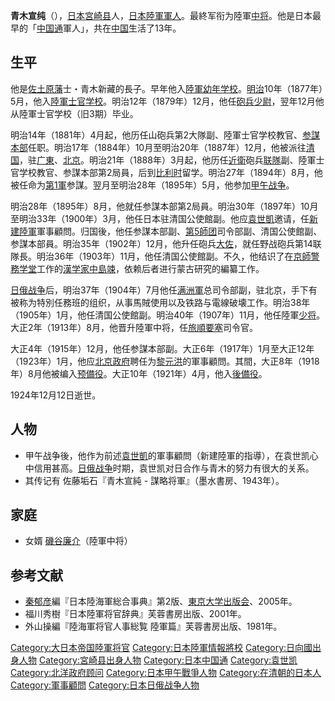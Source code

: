 {{Infobox Military Person
|name=青木 宣纯
|lived= 1859年6月19日－{{Death date and age|1924|12|12|1859|6|19}}
|placeofdeath= 
|image=[[File:青木宣純.jpg|180px]]
|caption=
|nickname=
|allegiance=[[大日本帝國|大日本帝國]]
|branch=[[File:War_flag_of_the_Imperial_Japanese_Army.svg|22x20px]] [[大日本帝國陸軍|大日本帝國陸軍]]
|serviceyears=1880年 - 1919年
|rank=[[中將|中將]]
|commands=
|unit=
|battles= [[甲午戰爭|甲午戰爭]]<br>[[日俄戰爭|日俄戰爭]]
|awards=
|family=
|laterwork=
}}
'''青木宣纯'''（{{bd|1859年|6月19日|1924年|12月12日}}），[[日本|日本]][[宮崎县|宮崎县]]人，[[日本|日本]][[大日本帝国陸軍|陸軍]][[軍人|軍人]]。最終军衔为陸軍[[中将|中将]]。他是日本最早的「[[中国通|中国通]]軍人」，共在[[中国|中国]]生活了13年。

==生平==
他是[[佐土原藩|佐土原藩]]士・青木新藏的長子。早年他入[[陸軍幼年学校|陸軍幼年学校]]。[[明治|明治]]10年（1877年）5月，他入[[陸軍士官学校_(日本)|陸軍士官学校]]。明治12年（1879年）12月，他任[[砲兵|砲兵]][[少尉|少尉]]，翌年12月他从陸軍士官学校（旧3期）毕业。

明治14年（1881年）4月起，他历任山砲兵第2大隊副、陸軍士官学校教官、[[参謀本部_(大日本帝國)|参謀本部]]任职。明治17年（1884年）10月至明治20年（1887年）12月，他被派往[[清|清国]]，驻[[广東省|广東]]、[[北京市|北京]]。明治21年（1888年）3月起，他历任[[近衛師团|近衛]]砲兵[[联隊|联隊]]副、陸軍士官学校教官、参謀本部第2局員，后到[[比利时|比利时]]留学。明治27年（1894年）8月，他被任命为[[第1軍_(日本軍)|第1軍]]参謀。翌月至明治28年（1895年）5月，他参加[[甲午战争|甲午战争]]。

明治28年（1895年）8月，他就任参謀本部第2局員。明治30年（1897年）10月至明治33年（1900年）3月，他任日本驻清国公使館副。他应[[袁世凱|袁世凱]]邀请，任[[新建陸軍|新建陸軍]]軍事顧問。归国後，他任参謀本部副、[[第5師团|第5師团]]司令部副、清国公使館副、参謀本部員。明治35年（1902年）12月，他升任砲兵[[大佐|大佐]]，就任野战砲兵第14联隊長。明治36年（1903年）11月，他任清国公使館副。不久，他结识了在[[京師警務学堂|京師警務学堂]]工作的[[漢学家|漢学家]][[中島竦|中島竦]]，依赖后者进行蒙古研究的編纂工作。

[[日俄战争|日俄战争]]后，明治37年（1904年）7月他任[[满洲軍_(日本軍)|满洲軍]]总司令部副，驻北京，手下有被称为特別任務班的组织，从事馬賊使用以及铁路与電線破壊工作。明治38年（1905年）1月，他任清国公使館副。明治40年（1907年）11月，他任陸軍[[少将|少将]]。大正2年（1913年）8月，他晋升陸軍中将，任[[旅順要塞|旅順要塞]]司令官。

大正4年（1915年）12月，他任参謀本部副。大正6年（1917年）1月至大正12年（1923年）1月，他应[[中华民国北京政府|北京政府]]聘任为[[黎元洪|黎元洪]]的軍事顧問。其間，大正8年（1918年）8月他被编入[[预備役|预備役]]。大正10年（1921年）4月，他入[[役種|後備役]]。

1924年12月12日逝世。

== 人物 ==
* 甲午战争後，他作为前述[[袁世凱|袁世凱]]的軍事顧問（新建陸軍的指導），在袁世凯心中信用甚高。[[日俄战争|日俄战争]]时期，袁世凯对日合作与青木的努力有很大的关系。
* 其传记有 佐藤垢石『青木宣純 - 謀略将軍』（墨水書房、1943年）。

== 家庭 ==
* 女婿 [[磯谷廉介|磯谷廉介]]（陸軍中将）

== 参考文献 ==
*[[秦郁彦|秦郁彦]]編『日本陸海軍総合事典』第2版、[[東京大学出版会|東京大学出版会]]、2005年。
* 福川秀樹『日本陸軍将官辞典』芙蓉書房出版、2001年。
*外山操編『陸海軍将官人事総覧 陸軍篇』芙蓉書房出版、1981年。

{{天津市市长}}

{{DEFAULTSORT:Aoki青木}}
[[Category:大日本帝国陸軍将官|Category:大日本帝国陸軍将官]]
[[Category:日本陸軍情報將校|Category:日本陸軍情報將校]]
[[Category:日向國出身人物|Category:日向國出身人物]]
[[Category:宮崎县出身人物|Category:宮崎县出身人物]]
[[Category:日本中国通|Category:日本中国通]]
[[Category:袁世凯|Category:袁世凯]]
[[Category:北洋政府顾问|Category:北洋政府顾问]]
[[Category:日本甲午戰爭人物|Category:日本甲午戰爭人物]]
[[Category:在清朝的日本人|Category:在清朝的日本人]]
[[Category:軍事顧問|Category:軍事顧問]]
[[Category:日本日俄战争人物|Category:日本日俄战争人物]]